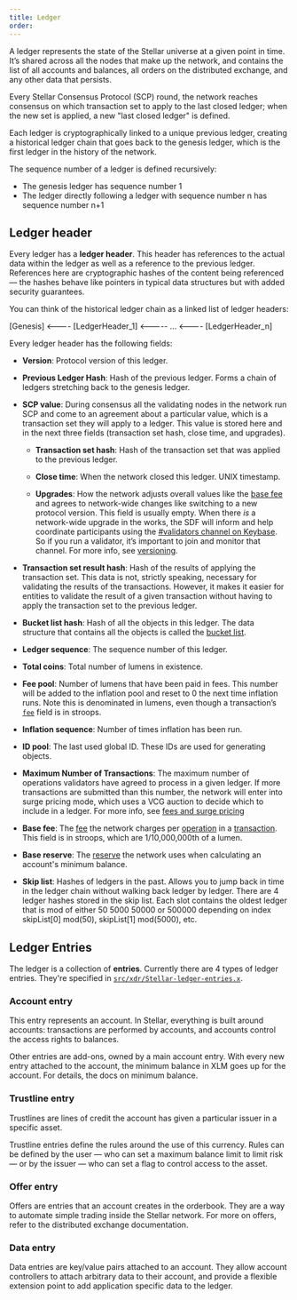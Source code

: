 ```yaml
---
title: Ledger
order:
---
```


A ledger represents the state of the Stellar universe at a given point in time. It’s shared across all the nodes that make up the network, and contains the list of all accounts and balances, all orders on the distributed exchange, and any other data that persists.

Every Stellar Consensus Protocol (SCP) round, the network reaches consensus on which transaction set to apply to the last closed ledger; when the new set is applied, a new "last closed ledger" is defined.

Each ledger is cryptographically linked to a unique previous ledger, creating a historical ledger chain that goes back to the genesis ledger, which is the first ledger in the history of the network.

The sequence number of a ledger is defined recursively:

- The genesis ledger has sequence number 1
- The ledger directly following a ledger with sequence number n has sequence number n+1

## Ledger header

Every ledger has a **ledger header**. This header has references to the actual data within the ledger as well as a reference to the previous ledger. References here are cryptographic hashes of the content being referenced — the hashes behave like pointers in typical data structures but with added security guarantees.

You can think of the historical ledger chain as a linked list of ledger headers:

[Genesis] <---- [LedgerHeader_1] <----- ... <---- [LedgerHeader_n]

Every ledger header has the following fields:

- **Version**: Protocol version of this ledger.

- **Previous Ledger Hash**: Hash of the previous ledger. Forms a chain of ledgers stretching back to the genesis ledger.

- **SCP value**: During consensus all the validating nodes in the network run SCP and come to an agreement about a particular value, which is a transaction set they will apply to a ledger. This value is stored here and in the next three fields (transaction set hash, close time, and upgrades).

  - **Transaction set hash**: Hash of the transaction set that was applied to the previous ledger.

  - **Close time**: When the network closed this ledger. UNIX timestamp.

  - **Upgrades**: How the network adjusts overall values like the [base fee](./fees.mdx) and agrees to network-wide changes like switching to a new protocol version. This field is usually empty. When there _is_ a network-wide upgrade in the works, the SDF will inform and help coordinate participants using the [#validators channel on Keybase](https://keybase.io/team/stellar.public). So if you run a validator, it’s important to join and monitor that channel. For more info, see [versioning](./versioning.mdx).

- **Transaction set result hash**: Hash of the results of applying the transaction set. This data is not, strictly speaking, necessary for validating the results of the transactions. However, it makes it easier for entities to validate the result of a given transaction without having to apply the transaction set to the previous ledger.

- **Bucket list hash**: Hash of all the objects in this ledger. The data structure that contains all the objects is called the [bucket list](https://github.com/stellar/stellar-core/tree/master/src/bucket).

- **Ledger sequence**: The sequence number of this ledger.

- **Total coins**: Total number of lumens in existence.

- **Fee pool**: Number of lumens that have been paid in fees. This number will be added to the inflation pool and reset to 0 the next time inflation runs. Note this is denominated in lumens, even though a transaction’s [`fee`](./transactions.mdx#fee) field is in stroops.

- **Inflation sequence**: Number of times inflation has been run.

- **ID pool**: The last used global ID. These IDs are used for generating objects.

- **Maximum Number of Transactions**: The maximum number of operations validators have agreed to process in a given ledger. If more transactions are submitted than this number, the network will enter into surge pricing mode, which uses a VCG auction to decide which to include in a ledger. For more info, see [fees and surge pricing](./fees.mdx)

- **Base fee**: The [fee](./fees.mdx) the network charges per [operation](./operations.mdx) in a [transaction](./transactions.mdx). This field is in stroops, which are 1/10,000,000th of a lumen.

- **Base reserve**: The [reserve](./minimum-balance.mdx) the network uses when calculating an account's minimum balance.

- **Skip list**: Hashes of ledgers in the past. Allows you to jump back in time in the ledger chain without walking back ledger by ledger. There are 4 ledger hashes stored in the skip list. Each slot contains the oldest ledger that is mod of either 50 5000 50000 or 500000 depending on index skipList[0] mod(50), skipList[1] mod(5000), etc.

## Ledger Entries

The ledger is a collection of **entries**. Currently there are 4 types of ledger entries. They're specified in [`src/xdr/Stellar-ledger-entries.x`](https://github.com/stellar/stellar-core/blob/master/src/xdr/Stellar-ledger-entries.x).

### Account entry

This entry represents an account. In Stellar, everything is built around accounts: transactions are performed by accounts, and accounts control the access rights to balances.

Other entries are add-ons, owned by a main account entry. With every new entry attached to the account, the minimum balance in XLM goes up for the account. For details, the docs on minimum balance.

### Trustline entry

Trustlines are lines of credit the account has given a particular issuer in a specific asset.

Trustline entries define the rules around the use of this currency. Rules can be defined by the user — who can set a maximum balance limit to limit risk — or by the issuer — who can set a flag to control access to the asset.

### Offer entry

Offers are entries that an account creates in the orderbook. They are a way to automate simple trading inside the Stellar network. For more on offers, refer to the distributed exchange documentation.

### Data entry

Data entries are key/value pairs attached to an account. They allow account controllers to attach arbitrary data to their account, and provide a flexible extension point to add application specific data to the ledger.

